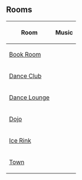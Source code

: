 
==Rooms==
<center>
{|class="wikitable" border="1"
!Room!!Music
|-
|[[Media:Book2 03 halloween.swf|Book Room]]||{{n/a}}
|-
|[[Media:Dance1b halloween.swf|Dance Club]]||{{n/a}}
|-
|[[Media:Lounge1 halloween.swf|Dance Lounge]]||{{n/a}}
|-
|[[Media:Dojo halloween.swf|Dojo]]||{{n/a}}
|-
|[[Media:Icerink halloween.swf|Ice Rink]]||{{n/a}}
|-
|[[Media:Town halloween.swf|Town]]||{{n/a}}
|}

</center>
{{Parties}}


